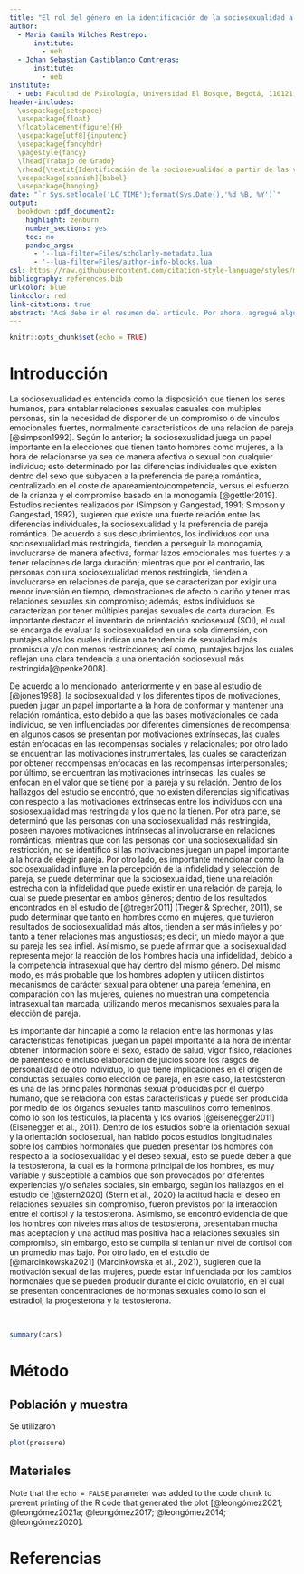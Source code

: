 ```yaml
---
title: "El rol del género en la identificación de la sociosexualidad a partir de las voces"
author:
  - Maria Camila Wilches Restrepo:
      institute:
        - ueb
  - Johan Sebastian Castiblanco Contreras:
      institute:
        - ueb
institute:
  - ueb: Facultad de Psicología, Universidad El Bosque, Bogotá, 110121, Colombia.
header-includes: 
  \usepackage{setspace}
  \usepackage{float} 
  \floatplacement{figure}{H}
  \usepackage[utf8]{inputenc}
  \usepackage{fancyhdr}
  \pagestyle{fancy}
  \lhead{Trabajo de Grado}
  \rhead{\textit{Identificación de la sociosexualidad a partir de las voces}}
  \usepackage[spanish]{babel}
  \usepackage{hanging}
date: "`r Sys.setlocale('LC_TIME');format(Sys.Date(),'%d %B, %Y')`"
output:
  bookdown::pdf_document2:
    highlight: zenburn
    number_sections: yes
    toc: no
    pandoc_args:
      - '--lua-filter=Files/scholarly-metadata.lua'
      - '--lua-filter=Files/author-info-blocks.lua'
csl: https://raw.githubusercontent.com/citation-style-language/styles/master/apa.csl
bibliography: references.bib
urlcolor: blue
linkcolor: red
link-citations: true
abstract: "Acá debe ir el resumen del artículo. Por ahora, agregué algunas referencias de prueba, y configuré el documento para que las referencias sean APA7, esté en español, y los presente como autores en un formato mejor. También hice que todas los links estén en azul, y todas las referencias cruzadas (links a secciones dentro del artpiculo) estén en rojo. Todo lo podemos cambiar."
---
```


```r
knitr::opts_chunk$set(echo = TRUE)
```

# Introducción

La sociosexualidad es entendida como la disposición que tienen los seres humanos, para entablar relaciones sexuales casuales con multiples personas, sin la necesidad de disponer de un compromiso o de vinculos emocionales fuertes, normalmente caracteristicos de una relacion de pareja [@simpson1992]. Según lo anterior; la sociosexualidad juega un papel importante en la elecciones que tienen tanto hombres como mujeres, a la hora de relacionarse ya sea de manera afectiva o sexual con cualquier individuo; esto determinado por las diferencias individuales que existen dentro del sexo que subyacen a la preferencia de pareja romántica, centralizado en el coste de apareamiento/competencia, versus el esfuerzo de la crianza y el compromiso basado en la monogamia [@gettler2019]. Estudios recientes realizados por (Simpson y Gangestad, 1991; Simpson y Gangestad, 1992), sugieren que existe una fuerte relación entre las diferencias individuales, la sociosexualidad y la preferencia de pareja romántica. De acuerdo a sus descubrimientos, los individuos con una sociosexualidad más restringida, tienden a perseguir la monogamia, involucrarse de manera afectiva, formar lazos emocionales mas fuertes y a tener relaciones de larga duración; mientras que por el contrario, las personas con una sociosexualidad menos restringida, tienden a involucrarse en relaciones de pareja, que se caracterizan por exigir una menor inversión en tiempo, demostraciones de afecto o cariño y tener mas relaciones sexuales sin compromiso; además, estos individuos se caracterizan por tener múltiples parejas sexuales de corta duracion. Es importante destacar el inventario de orientación sociosexual (SOI), el cual se encarga de evaluar la sociosexualidad en una sola dimensión, con puntajes altos los cuales indican una tendencia de sexualidad más promiscua y/o con menos restricciones; así como, puntajes bajos los cuales reflejan una clara tendencia a una orientación sociosexual más restringida[@penke2008].

De acuerdo a lo mencionado  anteriormente y en base al estudio de [@jones1998], la sociosexualidad y los diferentes tipos de motivaciones, pueden jugar un papel importante a la hora de conformar y mantener una relación romántica, esto debido a que las bases motivacionales de cada individuo, se ven influenciadas por diferentes dimensiones de recompensa; en algunos casos se presentan por motivaciones extrínsecas, las cuales están enfocadas en las recompensas sociales y relacionales; por otro lado se encuentran las motivaciones instrumentales, las cuales se caracterizan por obtener recompensas enfocadas en las recompensas interpersonales; por último, se encuentran las motivaciones intrínsecas, las cuales se enfocan en el valor que se tiene por la pareja y su relación. Dentro de los hallazgos del estudio se encontró, que no existen diferencias significativas con respecto a las motivaciones extrínsecas entre los individuos con una sosiosexualidad más restringida y los que no la tienen. Por otra parte, se determinó que las personas con una sociosexualidad más restringida, poseen mayores motivaciones intrínsecas al involucrarse en relaciones románticas, mientras que con las personas con una sociosexualidad sin restricción, no se identificó si las motivaciones juegan un papel importante a la hora de elegir pareja. Por otro lado, es importante mencionar como la sociosexualidad influye en la percepción de la infidelidad y selección de pareja, se puede determinar que la sociosexualidad, tiene una relación estrecha con la infidelidad que puede existir en una relación de pareja, lo cual se puede presentar en ambos géneros; dentro de los resultados encontrados en el estudio de [@treger2011] (Treger & Sprecher, 2011), se pudo determinar que tanto en hombres como en mujeres, que tuvieron resultados de sociosexualidad más altos, tienden a ser más infieles y por tanto a tener relaciones más angustiosas; es decir, un miedo mayor a que su pareja les sea infiel. Así mismo, se puede afirmar que la socisexualidad representa mejor la reacción de los hombres hacia una infidelidad, debido a la competencia intrasexual que hay dentro del mismo género. Del mismo modo, es más probable que los hombres adopten y utilicen distintos mecanismos de carácter sexual para obtener una pareja femenina, en comparación con las mujeres, quienes no muestran una competencia intrasexual tan marcada, utilizando menos mecanismos sexuales para la elección de pareja. 

Es importante dar hincapié a como la relacion entre las hormonas y las caracteristicas fenotipicas, juegan un papel importante a la hora de intentar obtener  información sobre el sexo, estado de salud, vigor físico, relaciones de parentesco e incluso elaboración de juicios sobre los rasgos de personalidad de otro individuo, lo que tiene implicaciones en el origen de conductas sexuales como elección de pareja, en este caso, la testosteron es una de las principales hormonas sexual producidas por el cuerpo humano, que se relaciona con estas caracteristicas y puede ser producida por medio de los órganos sexuales tanto masculinos como femeninos, como lo son los testículos, la placenta y los ovarios [@eisenegger2011] (Eisenegger et al., 2011). Dentro de los estudios sobre la orientación sexual y la orientación sociosexual, han habido pocos estudios longitudinales sobre los cambios hormonales que pueden presentar los hombres con respecto a la sociosexualidad y el deseo sexual, esto se puede deber a que la testosterona, la cual es la hormona principal de los hombres, es muy variable y susceptible a cambios que son provocados por diferentes experiencias y/o señales sociales, sin embargo, según los hallazgos en el estudio de [@stern2020] (Stern et al., 2020) la actitud hacia el deseo en relaciones sexuales sin compromiso, fueron previstos por la interaccion entre el cortisol y la testosterona. Asimismo, se encontró evidencia de que los hombres con niveles mas altos de testosterona, presentaban mucha mas aceptacion y una actitud mas positiva hacia relaciones sexuales sin compromiso, sin embargo, esto se cumplia si tenian un nivel de cortisol con un promedio mas bajo. Por otro lado, en el estudio de [@marcinkowska2021] (Marcinkowska et al., 2021), sugieren que la motivación sexual de las mujeres, puede estar influenciada por los cambios hormonales que se pueden producir durante el ciclo ovulatorio, en el cual se presentan concentraciones de hormonas sexuales como lo son el estradiol, la progesterona y la testosterona. 

\

```r
summary(cars)
```

# Método

## Población y muestra

Se utilizaron

```r
plot(pressure)
```

## Materiales

Note that the `echo = FALSE` parameter was added to the code chunk to prevent printing of the R code that generated the plot [@leongómez2021; @leongómez2021a; @leongómez2017; @leongómez2014; @leongómez2020].

# Referencias
